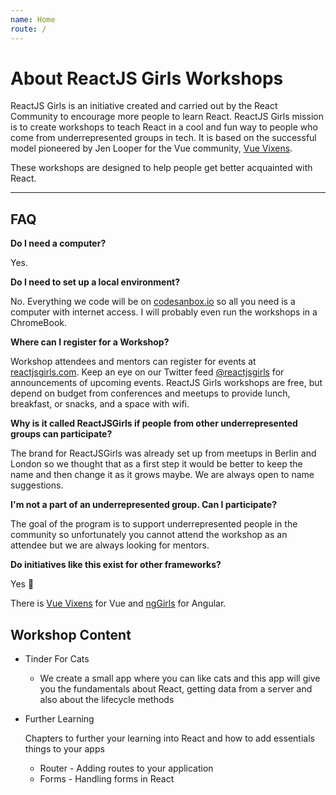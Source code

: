```yaml
---
name: Home
route: /
---
```


# About ReactJS Girls Workshops

ReactJS Girls is an initiative created and carried out by the React Community to encourage more people to learn React. ReactJS Girls mission is to create workshops to teach React in a cool and fun way to people who come from underrepresented groups in tech. It is based on the successful model pioneered by Jen Looper for the Vue community, [Vue Vixens](https://vuevixens.org).

These workshops are designed to help people get better acquainted with React.

- - -

## FAQ

**Do I need a computer?**

Yes.

**Do I need to set up a local environment?**

No. Everything we code will be on [codesanbox.io](https://codesanbox.io) so all you need is a computer with internet access.
I will probably even run the workshops in a ChromeBook.

**Where can I register for a Workshop?**

Workshop attendees and mentors can register for events at [reactjsgirls.com](https://www.reactjsgirls.com). Keep an eye on our Twitter feed [@reactjsgirls](https://mobile.twitter.com/reactjsgirls) for announcements of upcoming events. ReactJS Girls workshops are free, but depend on budget from conferences and meetups to provide lunch, breakfast, or snacks, and a space with wifi.

**Why is it called ReactJSGirls if people from other underrepresented groups can participate?**

The brand for ReactJSGirls was already set up from meetups in Berlin and London so we thought that as a first step it would be better to keep the name and then change it as it grows maybe. We are always open to name suggestions.

**I'm not a part of an underrepresented group. Can I participate?**

The goal of the program is to support underrepresented people in the community so unfortunately you cannot attend the workshop as an attendee but we are always looking for mentors.

**Do initiatives like this exist for other frameworks?**

Yes 🎉

There is [Vue Vixens](https://vuevixens.org) for Vue and [ngGirls](http://ng-girls.org/) for Angular.


## Workshop Content

- Tinder For Cats

  - We create a small app where you can like cats and this app will give you the fundamentals about React, getting data from a server and also about the lifecycle methods

- Further Learning

  Chapters to further your learning into React and how to add essentials things to your apps

  - Router - Adding routes to your application
  - Forms - Handling forms in React
